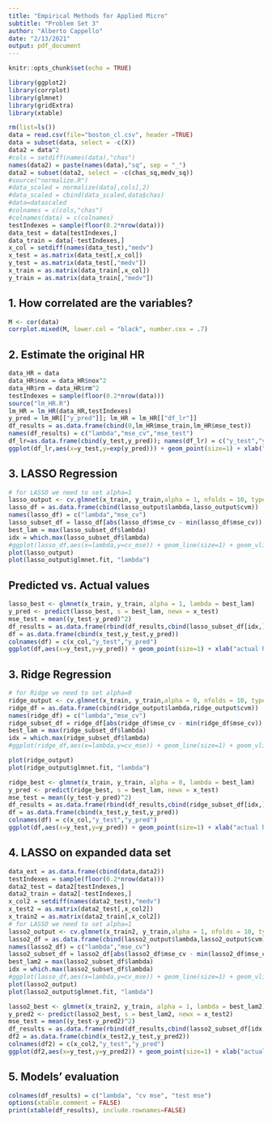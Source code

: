```yaml
---
title: "Empirical Methods for Applied Micro"
subtitle: "Problem Set 3"
author: "Alberto Cappello"
date: "2/13/2021"
output: pdf_document
---
```


```r
knitr::opts_chunk$set(echo = TRUE)
```

```r
library(ggplot2)
library(corrplot)
library(glmnet)
library(gridExtra)
library(xtable)
```


```r
rm(list=ls())
data = read.csv(file="boston_cl.csv", header =TRUE)
data = subset(data, select = -c(X))
data2 = data^2
#cols = setdiff(names(data),"chas")
names(data2) = paste(names(data),"sq", sep = "_")
data2 = subset(data2, select = -c(chas_sq,medv_sq))
#source("normalize.R")
#data_scaled = normalize(data[,cols],2)
#data_scaled = cbind(data_scaled,data$chas)
#data=datascaled
#colnames = c(cols,"chas")
#colnames(data) = c(colnames)
testIndexes = sample(floor(0.2*nrow(data)))
data_test = data[testIndexes,]
data_train = data[-testIndexes,]
x_col = setdiff(names(data_test),"medv")
x_test = as.matrix(data_test[,x_col])
y_test = as.matrix(data_test[,"medv"])
x_train = as.matrix(data_train[,x_col])
y_train = as.matrix(data_train[,"medv"])

```

## 1. How correlated are the variables?

```r
M <- cor(data)
corrplot.mixed(M, lower.col = "black", number.cex = .7)
```

## 2. Estimate the original HR

```r
data_HR = data
data_HR$nox = data_HR$nox^2
data_HR$rm = data_HR$rm^2
testIndexes = sample(floor(0.2*nrow(data)))
source("lm_HR.R") 
lm_HR = lm_HR(data_HR,testIndexes)
y_pred = lm_HR[["y_pred"]]; lm_HR = lm_HR[["df_lr"]]
df_results = as.data.frame(cbind(0,lm_HR$mse_train,lm_HR$mse_test))
names(df_results) = c("lambda","mse_cv","mse_test")
df_lr=as.data.frame(cbind(y_test,y_pred)); names(df_lr) = c("y_test","y_pred")
ggplot(df_lr,aes(x=y_test,y=exp(y_pred))) + geom_point(size=1) + xlab("actual house price") + ylab("predicted house price")
```



## 3. LASSO Regression

```r
# for LASSO we need to set alpha=1
lasso_output <- cv.glmnet(x_train, y_train,alpha = 1, nfolds = 10, type.measure="mse")
lasso_df = as.data.frame(cbind(lasso_output$lambda,lasso_output$cvm))
names(lasso_df) = c("lambda","mse_cv")
lasso_subset_df = lasso_df[abs(lasso_df$mse_cv - min(lasso_df$mse_cv)) < sd(lasso_df$mse_cv),]
best_lam = max(lasso_subset_df$lambda)
idx = which.max(lasso_subset_df$lambda)
#ggplot(lasso_df,aes(x=lambda,y=cv_mse)) + geom_line(size=1) + geom_vline(xintercept = best_lam, linetype="dotted", color = "red", size=1.5)
plot(lasso_output)
plot(lasso_output$glmnet.fit, "lambda")
```

## Predicted vs. Actual values

```r
lasso_best <- glmnet(x_train, y_train, alpha = 1, lambda = best_lam)
y_pred <- predict(lasso_best, s = best_lam, newx = x_test)
mse_test = mean((y_test-y_pred)^2)
df_results = as.data.frame(rbind(df_results,cbind(lasso_subset_df[idx,],mse_test)))
df = as.data.frame(cbind(x_test,y_test,y_pred))
colnames(df) = c(x_col,"y_test","y_pred")
ggplot(df,aes(x=y_test,y=y_pred)) + geom_point(size=1) + xlab("actual house price") + ylab("predicted house price")
```


## 3. Ridge Regression

```r
# for Ridge we need to set alpha=0
ridge_output <- cv.glmnet(x_train, y_train,alpha = 0, nfolds = 10, type.measure="mse")
ridge_df = as.data.frame(cbind(ridge_output$lambda,ridge_output$cvm))
names(ridge_df) = c("lambda","mse_cv")
ridge_subset_df = ridge_df[abs(ridge_df$mse_cv - min(ridge_df$mse_cv)) < sd(ridge_df$mse_cv),]
best_lam = max(ridge_subset_df$lambda)
idx = which.max(ridge_subset_df$lambda)
#ggplot(ridge_df,aes(x=lambda,y=cv_mse)) + geom_line(size=1) + geom_vline(xintercept = best_lam, linetype="dotted", color = "red", size=1.5)

plot(ridge_output)
plot(ridge_output$glmnet.fit, "lambda")
```

```r
ridge_best <- glmnet(x_train, y_train, alpha = 0, lambda = best_lam)
y_pred <- predict(ridge_best, s = best_lam, newx = x_test)
mse_test = mean((y_test-y_pred)^2)
df_results = as.data.frame(rbind(df_results,cbind(ridge_subset_df[idx,],mse_test)))
df = as.data.frame(cbind(x_test,y_test,y_pred))
colnames(df) = c(x_col,"y_test","y_pred")
ggplot(df,aes(x=y_test,y=y_pred)) + geom_point(size=1) + xlab("actual house price") + ylab("predicted house price")
```


## 4. LASSO on expanded data set

```r
data_ext = as.data.frame(cbind(data,data2))
testIndexes = sample(floor(0.2*nrow(data)))
data2_test = data2[testIndexes,]
data2_train = data2[-testIndexes,]
x_col2 = setdiff(names(data2_test),"medv")
x_test2 = as.matrix(data2_test[,x_col2])
x_train2 = as.matrix(data2_train[,x_col2])
# for LASSO we need to set alpha=1
lasso2_output <- cv.glmnet(x_train2, y_train,alpha = 1, nfolds = 10, type.measure="mse")
lasso2_df = as.data.frame(cbind(lasso2_output$lambda,lasso2_output$cvm))
names(lasso2_df) = c("lambda","mse_cv")
lasso2_subset_df = lasso2_df[abs(lasso2_df$mse_cv - min(lasso2_df$mse_cv)) < sd(lasso2_df$mse_cv),]
best_lam2 = max(lasso2_subset_df$lambda)
idx = which.max(lasso2_subset_df$lambda)
#ggplot(lasso_df,aes(x=lambda,y=cv_mse)) + geom_line(size=1) + geom_vline(xintercept = best_lam, linetype="dotted", color = "red", size=1.5)
plot(lasso2_output)
plot(lasso2_output$glmnet.fit, "lambda")
```

```r
lasso2_best <- glmnet(x_train2, y_train, alpha = 1, lambda = best_lam2)
y_pred2 <- predict(lasso2_best, s = best_lam2, newx = x_test2)
mse_test = mean((y_test-y_pred2)^2)
df_results = as.data.frame(rbind(df_results,cbind(lasso2_subset_df[idx,],mse_test)))
df2 = as.data.frame(cbind(x_test2,y_test,y_pred2))
colnames(df2) = c(x_col2,"y_test","y_pred")
ggplot(df2,aes(x=y_test,y=y_pred2)) + geom_point(size=1) + xlab("actual house price") + ylab("predicted house price")
```


## 5. Models' evaluation

```r
colnames(df_results) = c("lambda", "cv mse", "test mse")
options(xtable.comment = FALSE)
print(xtable(df_results), include.rownames=FALSE)

```







